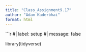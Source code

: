```yaml
---
title: "Class_Assignment9.17"
author: "Adam Kaderbhai"
format: html
---
```


```r
#| label: setup
#| message: false

library(tidyverse)
